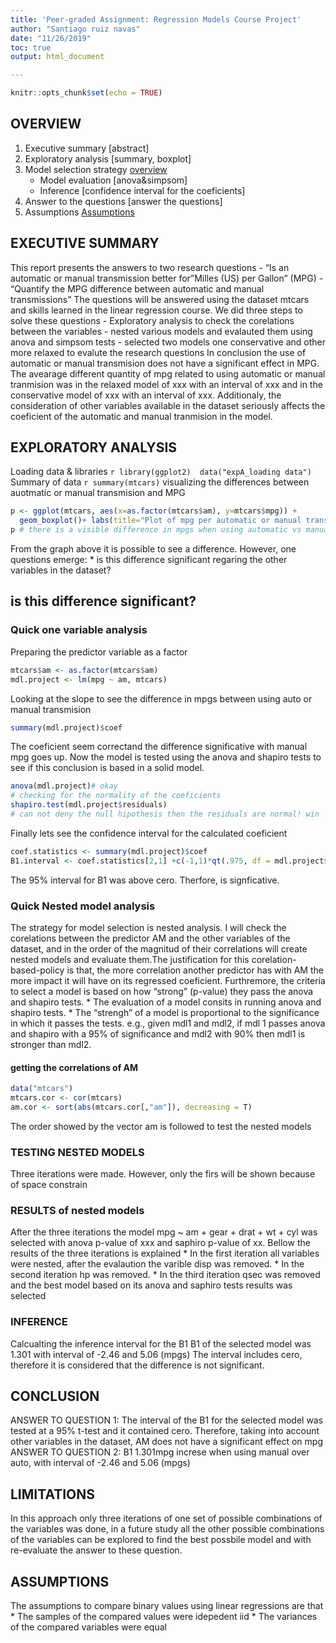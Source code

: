 ```yaml
---
title: 'Peer-graded Assignment: Regression Models Course Project'
author: "Santiago ruiz navas"
date: "11/26/2019"
toc: true
output: html_document

---
```


```r
knitr::opts_chunk$set(echo = TRUE)
```

## OVERVIEW

1. Executive summary        [abstract]
2. Exploratory analysis     [summary, boxplot]
3. Model selection strategy [overview]
    * Model evaluation      [anova&simpsom]
    * Inference             [confidence interval for the coeficients]
4. Answer to the questions  [answer the questions]
5. Assumptions              [Assumptions]



## EXECUTIVE SUMMARY
This report presents the answers to two research questions
 - “Is an automatic or manual transmission better for "Milles (US) per Gallon” (MPG)
 - "Quantify the MPG difference between automatic and manual transmissions"
 The questions will be answered using the dataset mtcars and skills learned in the linear regression course.
 We did three steps to solve these questions
  - Exploratory analysis to check the corelations between the variables
  - nested various models and evalauted them using anova and simpsom tests
  - selected two models one conservative and other more relaxed to evalute the research questions
  In conclusion the use of automatic or manual transmision does not have a significant effect in MPG. The avearage different quantity of mpg related to using automatic or manual tranmision was in the relaxed model of xxx with an interval of xxx and in the conservative model of xxx with an interval of xxx. Additionaly, the consideration of other variables available in the dataset seriously affects the coeficient of the automatic and manual tranmision in the model.
  
## EXPLORATORY ANALYSIS 
 
 Loading data & libraries
 ```r
library(ggplot2) 
data("expA_loading data")
```
 Summary of data
 ```r
summary(mtcars)
```
visualizing the differences between auotmatic or manual transmision and MPG
```r
p <- ggplot(mtcars, aes(x=as.factor(mtcars$am), y=mtcars$mpg)) + 
  geom_boxplot()+ labs(title="Plot of mpg per automatic or manual transmision", x="AM (A = 1, M = 0)", y = "MPG")
p # there is a visible difference in mpgs when using automatic vs manual
```
From the graph above it is possible to see a difference. However, one questions emerge:
    * is this difference significant regaring the other variables in the dataset?

## is this difference significant?
### Quick one variable analysis
Preparing the predictor variable as a factor
```r
mtcars$am <- as.factor(mtcars$am)
mdl.project <- lm(mpg ~ am, mtcars)
```
Looking at the slope to see the difference in mpgs between using auto or manual transmision
```r
summary(mdl.project)$coef
```
The coeficient seem correctand the difference significative with manual mpg goes up. 
Now the model is tested using the anova and shapiro tests to see if this conclusion is based in a solid model.
```r
anova(mdl.project)# okay
# checking for the normality of the coeficients
shapiro.test(mdl.project$residuals)
# can not deny the null hipothesis then the residuals are normal! win
```
Finally lets see the confidence interval for the calculated coeficient
```r
coef.statistics <- summary(mdl.project)$coef
B1.interval <- coef.statistics[2,1] +c(-1,1)*qt(.975, df = mdl.project$df)*coef.statistics[2,2]# 
```
The 95% interval for B1 was above cero. Therfore,  is signficative. 

### Quick Nested model analysis
The strategy for model selection is nested analysis. I will check the corelations between the predictor AM and the other variables of the dataset, and in the order of the magnitud of their correlations will create nested models and evaluate them.The justification for this corelation-based-policy is that, the more correlation another predictor has with AM the more impact it will have on its regressed coeficient. Furthremore, the criteria to select a model is based on how "strong" (p-value) they pass the anova and shapiro tests.
  * The evaluation of a model consits in running anova and shapiro tests.
  * The "strengh" of a model is proportional to the significance in which it passes the tests. e.g., given mdl1 and mdl2, if mdl 1 passes anova and shapiro with a 95% of significance and mdl2 with 90% then mdl1 is stronger than mdl2.

#### getting the correlations of AM
```r
data("mtcars")
mtcars.cor <- cor(mtcars)
am.cor <- sort(abs(mtcars.cor[,"am"]), decreasing = T)
```
The order showed by the vector am is followed to test the nested models

### TESTING NESTED MODELS
Three iterations were made. However, only the firs will be shown because of space constrain 

### RESULTS of nested models
After the three iterations the model mpg ~ am + gear + drat + wt + cyl was selected with anova p-value of xxx and saphiro p-value of xx. Bellow the results of the three iterations is explained
  * In the first iteration all variables were nested, after the evalaution the varible disp was removed. 
  * In the second iteration hp was removed.
  * In the third iteration qsec was removed and the best model based on its anova and saphiro tests results was selected
  
### INFERENCE 
Calcualting the inference interval for the B1
B1 of the selected model was 1.301 with interval of -2.46 and 5.06 (mpgs)
The interval includes cero, therefore it is considered that the difference is not significant. 

## CONCLUSION
ANSWER TO QUESTION 1:
The interval of the B1 for the selected model was tested at a 95% t-test and it contained cero. Therefore, taking into account other variables in the dataset, AM does not have a significant effect on mpg
ANSWER TO QUESTION 2:
B1 1.301mpg increse when using manual over auto, with interval of -2.46 and 5.06 (mpgs)

## LIMITATIONS
In this approach only three iterations of one set of possible combinations of the variables was done, in a future study all the other possible combinations of the variables can be explored to find the best possbile model and with re-evaluate the answer to these question.

## ASSUMPTIONS
The assumptions to compare binary values using linear regressions are that
  * The samples of the compared values were idepedent iid
  * The variances of the compared variables were equal
